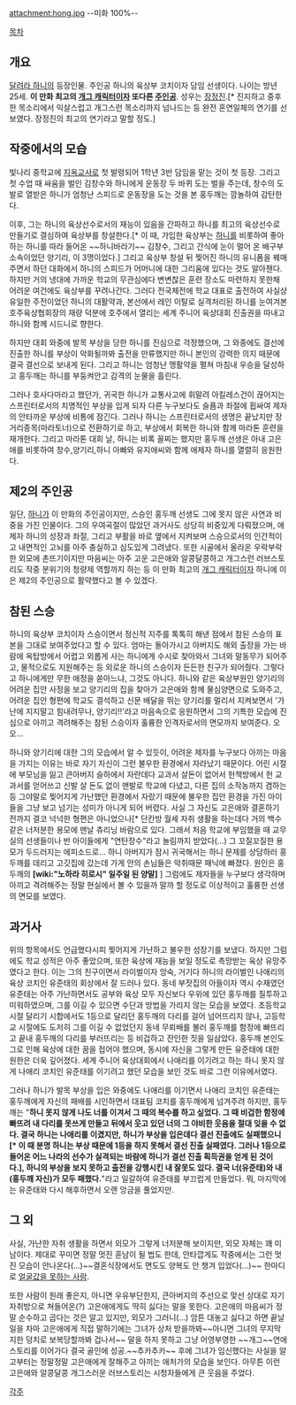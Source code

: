 attachment:hong.jpg
--미화 100%--

[[목차]]
== 개요 ==
[[달려라 하니]]의 등장인물. 주인공 하니의 육상부 코치이자 담임 선생이다. 나이는 방년 25세. '''이 만화 최고의 [[개그 캐릭터]]이자 또다른 [[주인공]]'''. 성우는 [[장정진]].[* 진지하고 중후한 목소리에서 익살스럽고 개그스런 목소리까지 넘나드는 등 완전 혼연일체의 연기를 선보였다. 장정진의 최고의 연기라고 말할 정도.]

== 작중에서의 모습 ==
빛나리 중학교에 [[지옥교사]]로 첫 발령되어 1학년 3반 담임을 맡는 것이 첫 등장. 그리고 첫 수업 때 싸움을 벌인 김창수와 하니에게 운동장 두 바퀴 도는 벌을 주는데, 창수의 도발로 열받은 하니가 엄청난 스피드로 운동장을 도는 것을 본 홍두깨는 깜놀하여 감탄한다.

이후, 그는 하니의 육상선수로서의 재능이 있음을 간파하고 하니를 최고의 육상선수로 만들기로 결심하여  육상부를 창설한다.[* 이 때, 가입한 육상부는 [[하니]]를 비롯하여 좋아하는 하니를 따라 들어온 ~~하니바라기~~ 김창수, 그리고 간식에 눈이 멀어 온 배구부 소속이었던 양기리, 이 3명이었다.] 그리고 육상부 창설 뒤 찢어진 하니의 유니폼을 꿰매주면서 하던 대화에서 하니의 스피드가 어머니에 대한 그리움에 있다는 것도 알아챈다. 하지만 거의 냉대에 가까운 학교의 무관심에다 변변찮은 훈련 장소도 마련하지 못한채 어려운 여건에도 육상부를 꾸려나간다. 그러다 전국체전에 학교 대표로 출전하여 사실상 유일한 주전이었던 하니의 대활약과, 본선에서 레인 이탈로 실격처리된 하니를 눈여겨본 호주육상협회장의 재량 덕분에 호주에서 열리는 세계 주니어 육상대회 진출권을 따내고 하니와 함께 시드니로 향한다. 

하지만 대회 와중에 발목 부상을 당한 하니를 진심으로 걱정했으며, 그 와중에도 결선에 진출한 하니를 부상이 악화될까봐 출전을 만류했지만 하니 본인의 강력한 의지 때문에 결국 결선으로 보내게 된다. 그리고 하니는 엄청난 맹활약을 펼쳐 마침내 우승을 달성하고 홍두깨는 하니를 부둥켜안고 감격의 눈물을 흘린다.

그러나 호사다마라고 했던가, 귀국한 하니가 교통사고에 휘말려 아킬레스건이 끊어지는 스프린터로서의 치명적인 부상을 입게 되자 다른 누구보다도 슬픔과 좌절에 휩싸여 제자의 안타까운 부상에 비통에 잠긴다. 그러나 하니는 스프린터로서의 생명은 끝났지만 장거리종목(마라토너)으로 전환하기로 하고, 부상에서 회복한 하니와 함께 마라톤 훈련을 재개한다. 그리고 마라톤 대회 날, 하니는 비록 꼴찌는 했지만 홍두깨 선생은 아내 고은애를 비롯하여 창수,양기리,하니 아빠와 유지애씨와 함께 애제자 하니를 열렬히 응원한다.

== 제2의 주인공 ==
일단, [[하니]]가 이 만화의 주인공이지만, 스승인 홍두깨 선생도 그에 못지 않은 사연과 비중을 가진 인물이다. 그의 우여곡절이 많았던 과거사도 상당히 비중있게 다뤄졌으며, 애제자 하니의 성장과 좌절, 그리고 부활을 바로 옆에서 지켜보며 스승으로서의 인간적이고 내면적인 고뇌를 아주 충실하고 심도있게 그려냈다. 또한 시골에서 올라온 우락부락한 외모에 촌뜨기이지만 마음씨는 아주 고운 고은애와 알콩달콩하고 개그스런 러브스토리도 작중 분위기의 청량제 역할까지 하는 등 이 만화 최고의 [[개그 캐릭터]]이자 하니에 이은 제2의 주인공으로 활약했다고 볼 수 있겠다.

== 참된 스승 ==
하니의 육상부 코치이자 스승이면서 정신적 지주를 톡톡히 해낸 점에서 참된 스승의 표본을 그대로 보여주었다고 할 수 있다. 엄마는 돌아가시고 아버지도 해외 출장을 가는 바람에 옥탑방에서 어렵고 외롭게 사는 하니에게 수시로 찾아와서 그녀와 말동무가 되어주고, 물적으로도 지원해주는 등 외로운 하니의 스승이자 든든한 친구가 되어줬다. 그렇다고 하니에게만 무한 애정을 쏟아느냐, 그것도 아니다. 하니와 같은 육상부원인 양기리의 어려운 집안 사정을 보고 양기리의 집을 찾아가 고은애와 함께 물심양면으로 도와주고, 어려운 집안 형편에 학교도 결석하고 신문 배달을 뛰는 양기리를 멀리서 지켜보면서 '가난에 지지말고 힘내려무나, 양기리!!'라고 마음속으로 응원하면서 그의 기특한 모습에 진심으로 아끼고 격려해주는 참된 스승이자 훌륭한 인격자로서의 면모까지 보여준다. 오오...

하니와 양기리에 대한 그의 모습에서 알 수 있듯이, 어려운 제자를 누구보다 아끼는 마음을 가지는 이유는 바로 자기 자신이 그런 불우한 환경에서 자라났기 때문이다. 어린 시절에 부모님을 잃고 큰아버지 슬하에서 자란데다 교과서 살돈이 없어서 헌책방에서 헌 교과서를 얻어쓰고 신발 살 돈도 없이 맨발로 학교에 다녔고, 다른 집의 소작농까지 겸하는 등 그야말로 찢어지게 가난했던 환경에서 자랐기 때문에 불우한 집안 환경을 가진 아이들을 그냥 보고 넘기는 성미가 아니게 되어 버렸다. 사실 그 자신도 고은애와 결혼하기 전까지 결코 넉넉한 형편은 아니었으나[* 단칸방 월세 자취 생활을 하는데다 거의 백수같은 너저분한 용모에 맨날 츄리닝 바람으로 있다. 그래서 처음 학교에 부임했을 때 교무실의 선생들이나 반 아이들에게 "연탄장수"라고 놀림까지 받았다(...) 그 꼬질꼬질한 용모가 두드러지는 에피소드로... 하니 아버지가 잠시 귀국해서는 하니 문제를 상담하러 홍두깨를 데리고 고깃집에 갔는데 가게 안의 손님들은 악취때문 패닉에 빠졌다. 원인은 홍두깨의 '''[wiki:"노하라 히로시" 일주일 된 양말]''' ] 그럼에도 제자들을 누구보다 생각하며 아끼고 격려해주는 정말 현실에서 볼 수 있을까 말까 할 정도로 이상적이고 훌륭한 선생의 면모를 보였다.

== 과거사 ==
위의 항목에서도 언급했다시피 찢어지게 가난하고 불우한 성장기를 보냈다. 하지만 그럼에도 학교 성적은 아주 좋았으며, 또한 육상에 재능을 보일 정도로 촉망받는 육상 유망주였다고 한다. 이는 그의 친구이면서 라이벌이자 앙숙, 거기다 하니의 라이벌인 나애리의 육상 코치인 유준태의 회상에서 잘 드러나 있다. 동네 부잣집의 아들이자 역시 수재였던 유준태는 아주 가난하면서도 공부와 육상 모두 자신보다 우위에 있던 홍두깨를 질투하고 미워하였으며, 그를 이길 수 있으면 수단과 방법을 가리지 않는 모습을 보였다. 초등학교 시절 달리기 시합에서도 1등으로 달리던 홍두깨의 다리를 걸어 넘어뜨리지 않나, 고등학교 시절에도 도저히 그를 이길 수 없었던지 동네 무뢰배를 불러 홍두깨를 함정에 빠뜨리고 끝내 홍두깨의 다리를 부러뜨리는 등 비겁하고 잔인한 짓을 일삼았다. 홍두깨 본인도 그로 인해 육상에 대한 꿈을 접어야 했으며, 동시에 자신을 그렇게 만든 유준태에 대한 원한은 더욱 깊어졌다. 세계 주니어 육상대회에서 나애리를 이기려고 하는 하니 못지 않게 나애리 코치인 유준태를 이기려고 했던 모습을 보인 것도 바로 그런 이유에서였다.

그러나 하니가 발목 부상을 입은 와중에도 나애리를 이기면서 나애리 코치인 유준태는 홍두깨에게 자신의 패배를 시인하면서 대표팀 코치를 홍두깨에게 넘겨주려 하지만, 홍두깨는 "'''하니 못지 않게 나도 너를 이겨서 그 때의 복수를 하고 싶었다. 그 때 비겁한 함정에 빠뜨려 내 다리를 못쓰게 만들고 뒤에서 웃고 있던 너의 그 야비한 웃음을 절대 잊을 수 없다. 결국 하니는 나애리를 이겼지만, 하니가 부상을 입은데다 결선 진출에도 실패했으니[* 이 때 분명 하니는 부상 때문에 1등을 하지 못해서 결선 진출 실패였다. 그러나 1등으로 들어온 어느 나라의 선수가 실격되는 바람에 하니가 결선 진출 획득권을 얻게 된 것이다.], 하니의 부상을 보지 못하고 출전을 강행시킨 내 잘못도 있다. 결국 너(유준태)와 내(홍두깨 자신)가 모두 패했다.'''"라고 일갈하여 유준태를 부끄럽게 만들었다. 뭐, 마지막에는 유준태와 다시 해후하면서 오랜 앙금을 풀었지만.

== 그 외 ==
사실, 가난한 자취 생활을 하면서 외모가 그렇게 너저분해 보이지만, 외모 자체는 꽤 미남이다. 제대로 꾸미면 정말 멋진 훈남이 될 법도 한데, 안타깝게도 작중에서는 그런 멋진 모습이 안나온다(...)~~결혼식장에서도 면도도 양복도 안 챙겨 입었다(...)~~ 한마디로 [[얼굴값을 못하는 사람]].

또한 사람이 원래 좋은지, 아니면 우유부단한지, 큰아버지의 주선으로 맞선 상대로 자기 자취방으로 쳐들어온(?) 고은애에게도 딱히 싫다는 말을 못한다.  고은애의 마음씨가 정말 순수하고 곱다는 것은 알고 있지만, 외모가 그러니(...) 암튼 대놓고 싫다고 하면 끝날 일을 차마 고은애에게 직접 말하기에는 그녀가 상처 받을까봐~~아니면 그녀의 무지막지한 덩치로 보복당할까봐 겁나서~~ 말을 하지 못하고 그냥 어영부영한 ~~개그~~연애스토리를 이어가다 결국 골인에 성공.~~추카추카~~ 후에 그녀가 임신했다는 사실을 알고부터는 정말정말 고은애에게 잘해주고 아끼는 애처가의 모습을 보인다. 아무튼 이런 고은애와 알콩달콩 개그스러운 러브스토리는 시청자들에게 큰 웃음을 주었다.

[[각주]]
